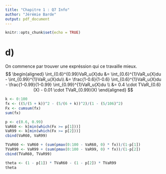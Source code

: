 ```yaml
---
title: "Chapitre 1 : Q7 Info"
author: "Jérémie Barde"
output: pdf_document
---
```


```r
knitr::opts_chunk$set(echo = TRUE)
```

# d)
On commence par trouver une expréssion qui ce travaille mieux.
$$
\begin{aligned}
\int_{0.6}^{0.99}VaR_u(X)du &= \int_{0.6}^{1}VaR_u(X)du - \int_{0.99}^{1}VaR_u(X)du\\
&= \frac{1-0.6}{1-0.6} \int_{0.6}^{1}VaR_u(X)du - \frac{1-0.99}{1-0.99} \int_{0.99}^{1}VaR_u(X)du \\
&= 0.4 \cdot TVaR_{0.6}(X) - 0.01 \cdot TVaR_{0.99}(X)
\end{aligned}
$$
```r
k <- 0:100
fx <- ((5/(5 + k))^2 - (5/(6 + k))^2)/(1 - (5/106)^2)
Fx <- cumsum(fx)
sum(fx)

p <- c(0.6, 0.99)
VaR60 <- k[min(which(Fx >= p[1]))]
VaR99 <- k[min(which(Fx >= p[2]))]
cbind(VaR60, VaR99)

TVaR60 <- VaR60 + (sum(pmax(0:100 - VaR60, 0) * fx))/(1-p[1])
TVaR99 <- VaR99 + (sum(pmax(0:100 - VaR99, 0) * fx))/(1-p[2])
cbind(TVaR60, TVaR99)

theta <- (1 - p[1]) * TVaR60 - (1 - p[2]) * TVaR99
theta
```







